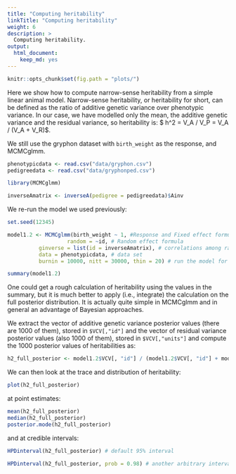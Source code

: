 ```yaml
---
title: "Computing heritability"
linkTitle: "Computing heritability"
weight: 6
description: >
  Computing heritability.
output: 
  html_document: 
    keep_md: yes
---
```



```r
knitr::opts_chunk$set(fig.path = "plots/")
```

Here we show how to compute narrow-sense heritability from a simple linear animal model.
Narrow-sense heritability, or heritability for short, can be defined as the ratio of additive genetic variance over phenotypic variance. In our case, we have modelled only the mean, the additive genetic variance and the residual variance, so heritability  is:
$ h^2 = V_A / V_P = V_A / (V_A + V_R)$.

We still use the gryphon dataset with `birth_weight` as the response, and MCMCglmm.

```r
phenotypicdata <- read.csv("data/gryphon.csv")
pedigreedata <- read.csv("data/gryphonped.csv")
```

```r
library(MCMCglmm)
```

```r
inverseAmatrix <- inverseA(pedigree = pedigreedata)$Ainv
```

We re-run the model we used previously:

```r
set.seed(12345)
```

```r
model1.2 <- MCMCglmm(birth_weight ~ 1, #Response and Fixed effect formula
                   random = ~id, # Random effect formula
          ginverse = list(id = inverseAmatrix), # correlations among random effect levels (here breeding values)
          data = phenotypicdata, # data set
          burnin = 10000, nitt = 30000, thin = 20) # run the model for longer compare to the default
```

```r
summary(model1.2)
```

One could get a rough calculation of heritability using the values in the summary, but it is much better to apply (i.e., integrate) the calculation on the full posterior distribution. It is actually quite simple in MCMCglmm and in general an advantage of Bayesian approaches.

We extract the vector of additive genetic variance posterior values (there are 1000 of them), stored in `$VCV[,"id"]` and the vector of residual variance posterior values (also 1000 of them), stored in `$VCV[,"units"]` and compute the 1000 posterior values of heritabilities as:

```r
h2_full_posterior <- model1.2$VCV[, "id"] / (model1.2$VCV[, "id"] + model1.2$VCV[, "units"])
```

We can then look at the trace and distribution of heritability:

```r
plot(h2_full_posterior)
```

at point estimates:

```r
mean(h2_full_posterior)
median(h2_full_posterior)
posterior.mode(h2_full_posterior)
```

and at credible intervals:

```r
HPDinterval(h2_full_posterior) # default 95% interval

HPDinterval(h2_full_posterior, prob = 0.98) # another arbitrary interval with 98% probability
```
